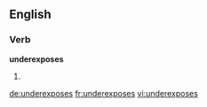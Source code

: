 ==English==

===Verb===
'''underexposes'''

# {{third-person singular of|underexpose}}

[[de:underexposes]]
[[fr:underexposes]]
[[vi:underexposes]]